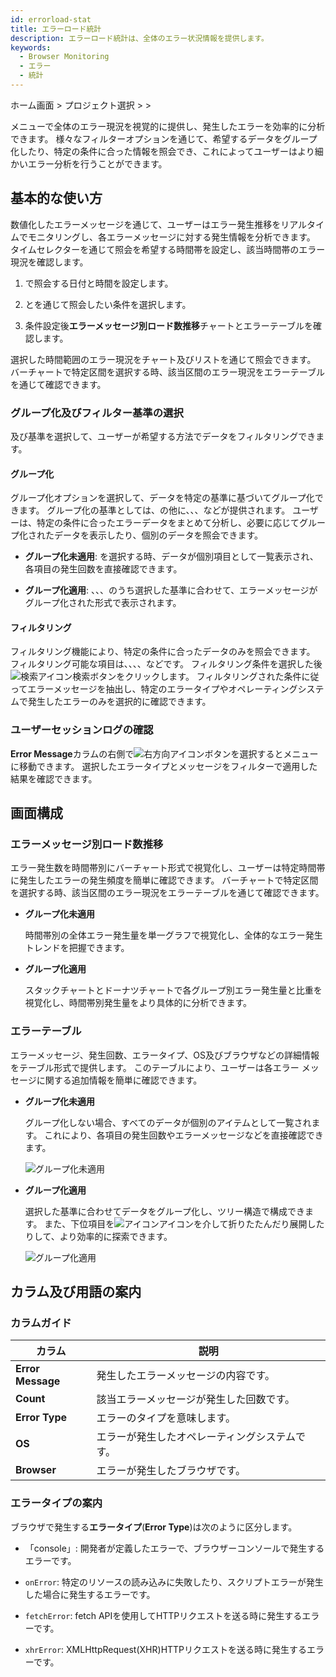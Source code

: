 ```yaml
---
id: errorload-stat
title: エラーロード統計
description: エラーロード統計は、全体のエラー状況情報を提供します。
keywords:
  - Browser Monitoring
  - エラー
  - 統計
---
```


ホーム画面 &gt; プロジェクト選択 &gt; <Cmdname sid="side_statistics" className="uitext" /> &gt; <Cmdname sid="side_errorLoadStatistics" className="uitext" />

<Cmdname sid="side_errorLoadStatistics" className="uitext" />メニューで全体のエラー現況を視覚的に提供し、発生したエラーを効率的に分析できます。 様々なフィルターオプションを通じて、希望するデータをグループ化したり、特定の条件に合った情報を照会でき、これによってユーザーはより細かいエラー分析を行うことができます。

## 基本的な使い方

数値化したエラーメッセージを通じて、ユーザーはエラー発生推移をリアルタイムでモニタリングし、各エラーメッセージに対する発生情報を分析できます。 タイムセレクターを通じて照会を希望する時間帯を設定し、該当時間帯のエラー現況を確認します。

<ImgLang img="browser-statistics-error-stat.png" desc="エラーロード統計" />

1. <Cmdname sid="time" className="uitext" />で照会する日付と時間を設定します。

2. <Cmdname sid="filter" className="uitext" />と<Cmdname sid="groupby" className="uitext" />を通じて照会したい条件を選択します。

3. 条件設定後**エラーメッセージ別ロード数推移**チャートとエラーテーブルを確認します。 

選択した時間範囲のエラー現況をチャート及びリストを通じて照会できます。 バーチャートで特定区間を選択する時、該当区間のエラー現況をエラーテーブルを通じて確認できます。 


<Settime/>

### グループ化及びフィルター基準の選択

<Cmdname sid="groupby" className="uitext" />及び<Cmdname sid="filter" className="uitext" />基準を選択して、ユーザーが希望する方法でデータをフィルタリングできます。

#### グループ化

グループ化オプションを選択して、データを特定の基準に基づいてグループ化できます。 グループ化の基準としては、<Cmdname sid="ITM09123" className="uitext" />の他に<Cmdname sid="ITM09125" className="uitext" />、<Cmdname sid="ITM06770" className="uitext" />、<Cmdname sid="TTL06358" className="uitext" />、<Cmdname sid="device" className="uitext" />などが提供されます。 ユーザーは、特定の条件に合ったエラーデータをまとめて分析し、必要に応じてグループ化されたデータを表示したり、個別のデータを照会できます。

- **グループ化未適用**: <Cmdname sid="ITM09123" className="uitext" />を選択する時、データが個別項目として一覧表示され、各項目の発生回数を直接確認できます。 

- **グループ化適用**: <Cmdname sid="ITM09125" className="uitext" />、<Cmdname sid="ITM06770" className="uitext" />、<Cmdname sid="TTL06358" className="uitext" />、<Cmdname sid="device" className="uitext" />のうち選択した基準に合わせて、エラーメッセージがグループ化された形式で表示されます。

#### フィルタリング

フィルタリング機能により、特定の条件に合ったデータのみを照会できます。 フィルタリング可能な項目は、<Cmdname sid="ITM09125" className="uitext" />、<Cmdname sid="ITM06770" className="uitext" />、<Cmdname sid="TTL06358" className="uitext" />、<Cmdname sid="device" className="uitext" />などです。 フィルタリング条件を選択した後![検索アイコン](/img/ic-search-on-press.svg)検索ボタンをクリックします。 フィルタリングされた条件に従ってエラーメッセージを抽出し、特定のエラータイプやオペレーティングシステムで発生したエラーのみを選択的に確認できます。

### ユーザーセッションログの確認

**Error Message**カラムの右側で![右方向アイコン](/img/right-arrow.svg)ボタンを選択すると<Cmdname sid="side_userSessionEventSearch" className="uitext" />メニューに移動できます。 選択したエラータイプとメッセージをフィルターで適用した結果を確認できます。


<CSVdownload filename="Error_LoadStatistics" />

## 画面構成

### エラーメッセージ別ロード数推移

エラー発生数を時間帯別にバーチャート形式で視覚化し、ユーザーは特定時間帯に発生したエラーの発生頻度を簡単に確認できます。 バーチャートで特定区間を選択する時、該当区間のエラー現況をエラーテーブルを通じて確認できます。 

- **グループ化未適用** 

    時間帯別の全体エラー発生量を単一グラフで視覚化し、全体的なエラー発生トレンドを把握できます。 

  <ImgLang img="browser-statistics-error-stat-ungr.png" desc="グループ化未適用 " />

- **グループ化適用** 

    スタックチャートとドーナツチャートで各グループ別エラー発生量と比重を視覚化し、時間帯別発生量をより具体的に分析できます。

  <ImgLang img="browser-statistics-error-stat-gr.png" desc="グループ化適用" />

### エラーテーブル

エラーメッセージ、発生回数、エラータイプ、OS及びブラウザなどの詳細情報をテーブル形式で提供します。 このテーブルにより、ユーザーは各エラー メッセージに関する追加情報を簡単に確認できます。

- **グループ化未適用** 

    グループ化しない場合、すべてのデータが個別のアイテムとして一覧されます。 これにより、各項目の発生回数やエラーメッセージなどを直接確認できます。

    ![グループ化未適用](/img/browser-statistics-error-stat-ungr-tb.png)

- **グループ化適用** 

    選択した基準に合わせてデータをグループ化し、ツリー構造で構成できます。 また、下位項目を![アイコン](/img/ic-caret-down.svg)アイコンを介して折りたたんだり展開したりして、より効率的に探索できます。 

    ![グループ化適用](/img/browser-statistics-error-stat-gr-tb.png)

## カラム及び用語の案内

### カラムガイド

| カラム                 | 説明                      |
| ------------------- | ----------------------- |
| **Error Message** | 発生したエラーメッセージの内容です。      |
| **Count**         | 該当エラーメッセージが発生した回数です。    |
| **Error Type**    | エラーのタイプを意味します。          |
| **OS**            | エラーが発生したオペレーティングシステムです。 |
| **Browser**       | エラーが発生したブラウザです。         |

### エラータイプの案内

ブラウザで発生する**エラータイプ**(**Error Type**)は次のように区分します。 

- 「console」: 開発者が定義したエラーで、ブラウザーコンソールで発生するエラーです。

- `onError`: 特定のリソースの読み込みに失敗したり、スクリプトエラーが発生した場合に発生するエラーです。

- `fetchError`: fetch APIを使用してHTTPリクエストを送る時に発生するエラーです。

- `xhrError`: XMLHttpRequest(XHR)HTTPリクエストを送る時に発生するエラーです。
